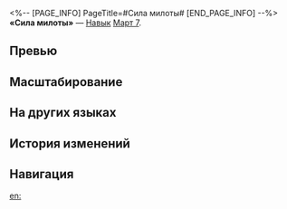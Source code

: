 <%-- [PAGE_INFO]
PageTitle=#Сила милоты#
[END_PAGE_INFO] --%>
{{Навык Инфобокс
|Название         = Сила милоты
|Изображение      = Навык Сила милоты.png
|Персонаж         = Март 7 (Сохранение)
|Тип              = Навык
|Тэг              = Защита
|УронСтойк        = 
|ЭнергияГен       = 30
|Энергия          = 
|Длительность     = 
|Описание         = Накладывает на одного союзника Щит, который может поглотить урон, равный {{Цвет|Выделенный|38%—60,8%}} от защиты Март 7 плюс {{Цвет|Выделенный|190—845,5}} ед., на 3 хода.<br />Если текущее НР этого союзника выше или равно 30%, его вероятность быть атакованным противниками повышается.
|Свойство1        = 
|Масштабирование1 = 
}}
'''«Сила милоты»''' — [[Навык]] [[Март 7]].

==Превью==
{{Превью
|Файл = Сила милоты Превью
}}

==Масштабирование==
{{Масштабирование навыка|тип=Навык
|38%;40.38%;42.75%;45.13%;47.5%;49.4%;51.3%;53.2%;55.1%;57%;58.9%;60.8%;62.7%;64.6%;66.5%
|19000%;30400%;38950%;47500%;53200%;58900%;63175%;67450%;71725%;76000%;80275%;84550%;88825%;93100%;97375%
}}

==На других языках==
{{На других языках
|en   = The Power of Cuteness
|zhs  = 可爱即是正义
|zht  = 可愛即是正義
|ja   = {{Rubi|可愛|かわい}}いは{{Rubi|正義|せいぎ}}
|ko   = 귀여움이 곧 정의
|es   = El poder de la belleza
|fr   = Par le pouvoir de la mignonnerie
|ru   = Сила милоты
|th   = The Power of Cuteness
|vi   = Dễ Thương Là Chính Nghĩa
|de   = Die Macht der Niedlichkeit
|id   = The Power of Cuteness
|pt   = O Poder da Fofura
}}

==История изменений==
{{История изменений|3.5}}

==Навигация==
{{Навык Навбокс|Март 7 (Сохранение)}}

[[en:]]